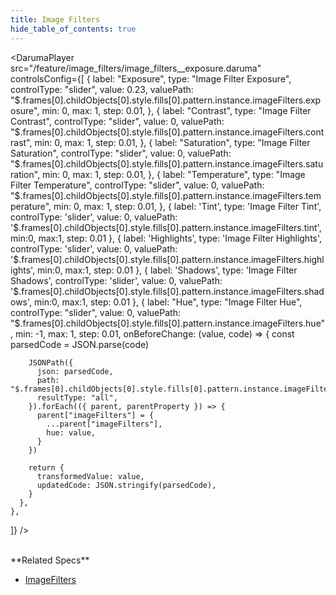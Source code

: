 ```yaml
---
title: Image Filters
hide_table_of_contents: true
---
```



<DarumaPlayer
  src="/feature/image_filters/image_filters__exposure.daruma"
  controlsConfig={[
    {
      label: "Exposure",
      type: "Image Filter Exposure",
      controlType: "slider",
      value: 0.23,
      valuePath:
        "$.frames[0].childObjects[0].style.fills[0].pattern.instance.imageFilters.exposure",
      min: 0,
      max: 1,
      step: 0.01,
    },
    {
      label: "Contrast",
      type: "Image Filter Contrast",
      controlType: "slider",
      value: 0,
      valuePath:
        "$.frames[0].childObjects[0].style.fills[0].pattern.instance.imageFilters.contrast",
      min: 0,
      max: 1,
      step: 0.01,
    },
    {
      label: "Saturation",
      type: "Image Filter Saturation",
      controlType: "slider",
      value: 0,
      valuePath:
        "$.frames[0].childObjects[0].style.fills[0].pattern.instance.imageFilters.saturation",
      min: 0,
      max: 1,
      step: 0.01,
    },
    {
      label: "Temperature",
      type: "Image Filter Temperature",
      controlType: "slider",
      value: 0,
      valuePath:
        "$.frames[0].childObjects[0].style.fills[0].pattern.instance.imageFilters.temperature",
      min: 0,
      max: 1,
      step: 0.01,
    },
    {
      label:  'Tint',
      type: 'Image Filter Tint',
      controlType: 'slider',
      value: 0,
      valuePath: '$.frames[0].childObjects[0].style.fills[0].pattern.instance.imageFilters.tint',
      min:0,
      max:1,
      step: 0.01
    },
    {
      label:  'Highlights',
      type: 'Image Filter Highlights',
      controlType: 'slider',
      value: 0,
      valuePath: '$.frames[0].childObjects[0].style.fills[0].pattern.instance.imageFilters.highlights',
      min:0,
      max:1,
      step: 0.01
    },
    {
      label:  'Shadows',
      type: 'Image Filter Shadows',
      controlType: 'slider',
      value: 0,
      valuePath: '$.frames[0].childObjects[0].style.fills[0].pattern.instance.imageFilters.shadows',
      min:0,
      max:1,
      step: 0.01
    },
    {
      label: "Hue",
      type: "Image Filter Hue",
      controlType: "slider",
      value: 0,
      valuePath:
        "$.frames[0].childObjects[0].style.fills[0].pattern.instance.imageFilters.hue",
      min: -1,
      max: 1,
      step: 0.01,
      onBeforeChange: (value, code) => {
        const parsedCode = JSON.parse(code)

        JSONPath({
          json: parsedCode,
          path: "$.frames[0].childObjects[0].style.fills[0].pattern.instance.imageFilters",
          resultType: "all",
        }).forEach(({ parent, parentProperty }) => {
          parent["imageFilters"] = {
            ...parent["imageFilters"],
            hue: value,
          }
        })

        return {
          transformedValue: value,
          updatedCode: JSON.stringify(parsedCode),
        }
      },
    },

]}
/>

<br />
**Related Specs**

- [ImageFilters](/specs/vectorgraphics/image-filters)
